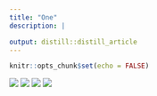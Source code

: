 ```yaml
---
title: "One"
description: |

output: distill::distill_article
---
```


```r
knitr::opts_chunk$set(echo = FALSE)
```

![](Images/1.jpg)
![](Images/2.jpg)
![](Images/3.jpg)
![](Images/hijabi1.jpg)





